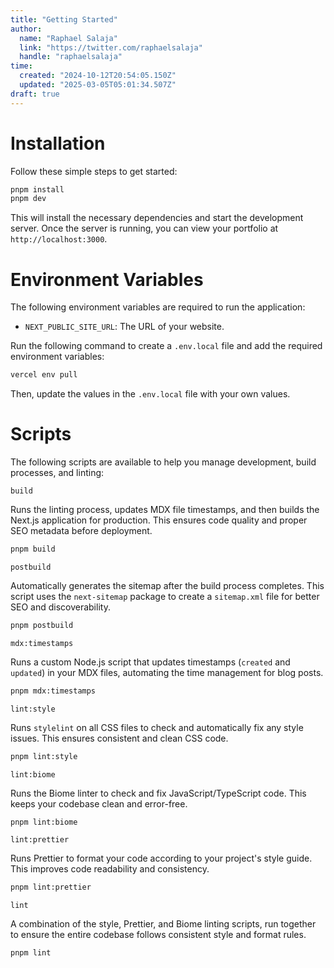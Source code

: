 ```yaml
---
title: "Getting Started"
author: 
  name: "Raphael Salaja"
  link: "https://twitter.com/raphaelsalaja"
  handle: "raphaelsalaja"
time:
  created: "2024-10-12T20:54:05.150Z"
  updated: "2025-03-05T05:01:34.507Z"
draft: true
---
```


# Installation

Follow these simple steps to get started:

```bash
pnpm install
pnpm dev
```

This will install the necessary dependencies and start the development server. Once the server is running, you can view your portfolio at `http://localhost:3000`.

# Environment Variables

The following environment variables are required to run the application:

- `NEXT_PUBLIC_SITE_URL`: The URL of your website.

Run the following command to create a `.env.local` file and add the required environment variables:

```bash
vercel env pull
```

Then, update the values in the `.env.local` file with your own values.

# Scripts

The following scripts are available to help you manage development, build processes, and linting:

`build`

Runs the linting process, updates MDX file timestamps, and then builds the Next.js application for production. This ensures code quality and proper SEO metadata before deployment.

```bash
pnpm build
```

`postbuild`

Automatically generates the sitemap after the build process completes. This script uses the `next-sitemap` package to create a `sitemap.xml` file for better SEO and discoverability.

```bash
pnpm postbuild
```

`mdx:timestamps`

Runs a custom Node.js script that updates timestamps (`created` and `updated`) in your MDX files, automating the time management for blog posts.

```bash
pnpm mdx:timestamps
```

`lint:style`

Runs `stylelint` on all CSS files to check and automatically fix any style issues. This ensures consistent and clean CSS code.

```bash
pnpm lint:style
```

`lint:biome`

Runs the Biome linter to check and fix JavaScript/TypeScript code. This keeps your codebase clean and error-free.

```bash
pnpm lint:biome
```

`lint:prettier`

Runs Prettier to format your code according to your project's style guide. This improves code readability and consistency.

```bash
pnpm lint:prettier
```

`lint`

A combination of the style, Prettier, and Biome linting scripts, run together to ensure the entire codebase follows consistent style and format rules.

```bash
pnpm lint
```
